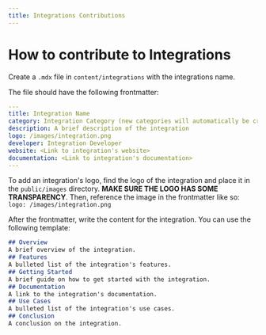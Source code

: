 ```yaml
---
title: Integrations Contributions
---
```


# How to contribute to Integrations

Create a `.mdx` file in `content/integrations` with the integrations name.

The file should have the following frontmatter:

```yaml
---
title: Integration Name
category: Integration Category (new categories will automatically be created when listed here). You can also add multiple categories by separating them with commas.
description: A brief description of the integration
logo: /images/integration.png
developer: Integration Developer
website: <Link to integration's website>
documentation: <Link to integration's documentation>
---
```

To add an integration's logo, find the logo of the integration and place it in the `public/images` directory. **MAKE SURE THE LOGO HAS SOME TRANSPARENCY**. Then, reference the image in the frontmatter like so: `logo: /images/integration.png`

After the frontmatter, write the content for the integration. You can use the following template:

```md
## Overview
A brief overview of the integration.
## Features
A bulleted list of the integration's features.
## Getting Started
A brief guide on how to get started with the integration.
## Documentation
A link to the integration's documentation.
## Use Cases
A bulleted list of the integration's use cases.
## Conclusion
A conclusion on the integration.
```